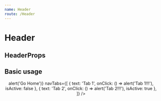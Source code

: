 ```yaml
---
name: Header
route: /Header
---
```



# Header

## HeaderProps

<Props of={Header} />

## Basic usage

<Playground>
  <ThemeProvider theme={theme}>
    <Header
      title="My Page Title"
      leftIconAction={() => alert('Go Home')}
      navTabs={[
        { text: 'Tab 1', onClick: () => alert('Tab 1!!!'), isActive: false },
        { text: 'Tab 2', onClick: () => alert('Tab 2!!!'), isActive: true },
      ]}
    />
  </ThemeProvider>
</Playground>
